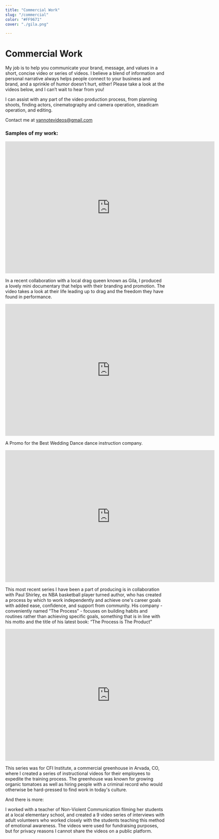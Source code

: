 ```yaml
---
title: "Commercial Work"
slug: "/commercial"
color: "#FF9671"
cover: "./gila.png"

---
```


<div style={{ margin: `0 auto`, maxWidth: `100ch`, padding: `2rem` }}>

<h1 data-testid="page-title">Commercial Work</h1>

My job is to help you communicate your brand, message, and values in a short, concise video or series of videos. I believe a blend of information and personal narrative always helps people connect to your business and brand, and a sprinkle of humor doesn’t hurt, either! Please take a look at the videos below, and I can’t wait to hear from you!

I can assist with any part of the video production process, from planning shoots, finding actors, cinematography and camera operation, steadicam operation, and editing.

Contact me at vannotevideos@gmail.com


### Samples of my work: 
<iframe src="https://player.vimeo.com/video/676752082?h=d433887a15" width="660" height="415" frameborder="0" allow="autoplay; fullscreen; picture-in-picture" allowfullscreen></iframe>

In a recent collaboration with a local drag queen known as Gila, I produced a lovely mini documentary that helps with their branding and promotion. The video takes a look at their life leading up to drag and the freedom they have found in performance.

<iframe width="660" height="415" src="https://www.youtube.com/embed/kolr1GXgt_A" title="YouTube video player" frameborder="0" allow="accelerometer; autoplay; clipboard-write; encrypted-media; gyroscope; picture-in-picture" allowfullscreen></iframe>

A Promo for the Best Wedding Dance dance instruction company.


<iframe width="660" height="415" src="https://www.youtube.com/embed/0sKhIVExIU0" title="YouTube video player" frameborder="0" allow="accelerometer; autoplay; clipboard-write; encrypted-media; gyroscope; picture-in-picture" allowfullscreen></iframe>

This most recent series I have been a part of producing is in collaboration with Paul Shirley, ex NBA basketball player turned author, who has created a process by which to work independently and achieve one's career goals with added ease, confidence, and support from community. His company - conveniently named “The Process” - focuses on building habits and routines rather than achieving specific goals, something that is in line with his motto and the title of his latest book: “The Process is The Product”

<iframe width="660" height="415" src="https://www.youtube.com/embed/6ke7a9s2rJw" title="YouTube video player" frameborder="0" allow="accelerometer; autoplay; clipboard-write; encrypted-media; gyroscope; picture-in-picture" allowfullscreen></iframe>

This series was for CFI Institute, a commercial greenhouse in Arvada, CO, where I created a series of instructional videos for their employees to expedite the training process. The greenhouse was known for growing organic tomatoes as well as hiring people with a criminal record who would otherwise be hard-pressed to find work in today's culture. 

And there is more:

I worked with a teacher of Non-Violent Communication filming her students at a local elementary school, and created a 9 video series of interviews with adult volunteers who worked closely with the students teaching this method of emotional awareness. The videos were used for fundraising purposes, but for privacy reasons I cannot share the videos on a public platform.  




</div>
